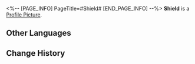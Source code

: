 <%-- [PAGE_INFO]
PageTitle=#Shield#
[END_PAGE_INFO] --%>
{{Item Infobox
|id          = 120001
|image       = Item Shield.png
|type        = World Currency
|invCategory = Valuables
|rarity      = 3
|effect      = The official currency circulating in Belobog. Can be used to purchase goods in Special Stores.
|description = After a long era of blockades, the Overworld and Underworld denizens of Belobog have developed vastly different standards for currency.<br />The current exchange rate of shield to credits is now 1:50... Speaking of, why are credits still an official currency of Belobog? It seems people have already forgotten the answer to this question.
|source1     = [[Exploring Jarilo-VI]]
|source2     = [[Adventure Missions]]
}}
'''Shield''' is a [[Profile Picture]].

==Other Languages==
{{Other Languages
|en   = Shield
|zhs  = 冬城盾
|zht  = 冬城盾
|ja   = シールド
|ko   = 실드
|es   = Escudo
|fr   = Écus
|ru   = Щиты
|th   = Shield
|vi   = Shield
|de   = Schild
|id   = Shield
|pt   = Brasão
}}

==Change History==
{{Change History|1.0}}